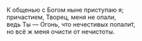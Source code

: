 К общенью с Богом ныне приступаю я;  
причастием, Творец, меня не опали,  
ведь Ты — Огонь, что нечестивых попали́т,  
но всё ж меня очисти от нечистоты.
